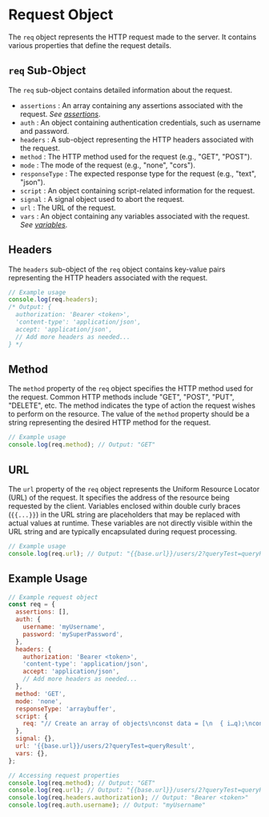 # Request Object

The `req` object represents the HTTP request made to the server. It contains various properties that define the request details.

## `req` Sub-Object

The `req` sub-object contains detailed information about the request.

- `assertions` : An array containing any assertions associated with the request. _See [assertions](/testing/assertions)_.
- `auth` : An object containing authentication credentials, such as username and password.
- `headers` : A sub-object representing the HTTP headers associated with the request.
- `method` : The HTTP method used for the request (e.g., "GET", "POST").
- `mode` : The mode of the request (e.g., "none", "cors").
- `responseType` : The expected response type for the request (e.g., "text", "json").
- `script` : An object containing script-related information for the request.
- `signal` : A signal object used to abort the request.
- `url` : The URL of the request.
- `vars` : An object containing any variables associated with the request. _See [variables](/scripting/vars)_.

## Headers

The `headers` sub-object of the `req` object contains key-value pairs representing the HTTP headers associated with the request.

```javascript
// Example usage
console.log(req.headers);
/* Output: {
  authorization: 'Bearer <token>',
  'content-type': 'application/json',
  accept: 'application/json',
  // Add more headers as needed...
} */
```

## Method

The `method` property of the `req` object specifies the HTTP method used for the request. Common HTTP methods include "GET", "POST", "PUT", "DELETE", etc. The method indicates the type of action the request wishes to perform on the resource. The value of the `method` property should be a string representing the desired HTTP method for the request.

```javascript
// Example usage
console.log(req.method); // Output: "GET"
```

## URL

The `url` property of the `req` object represents the Uniform Resource Locator (URL) of the request. It specifies the address of the resource being requested by the client. Variables enclosed within double curly braces (`{{...}}`) in the URL string are placeholders that may be replaced with actual values at runtime. These variables are not directly visible within the URL string and are typically encapsulated during request processing.

```javascript
// Example usage
console.log(req.url); // Output: "{{base.url}}/users/2?queryTest=queryResult"
```

## Example Usage

```javascript
// Example request object
const req = {
  assertions: [],
  auth: {
    username: 'myUsername',
    password: 'mySuperPassword',
  },
  headers: {
    authorization: 'Bearer <token>',
    'content-type': 'application/json',
    accept: 'application/json',
    // Add more headers as needed...
  },
  method: 'GET',
  mode: 'none',
  responseType: 'arraybuffer',
  script: {
    req: "// Create an array of objects\nconst data = [\n  { i…q);\nconst myVariable = bru.getEnvVar('password');",
  },
  signal: {},
  url: '{{base.url}}/users/2?queryTest=queryResult',
  vars: {},
};

// Accessing request properties
console.log(req.method); // Output: "GET"
console.log(req.url); // Output: "{{base.url}}/users/2?queryTest=queryResult"
console.log(req.headers.authorization); // Output: "Bearer <token>"
console.log(req.auth.username); // Output: "myUsername"
```
